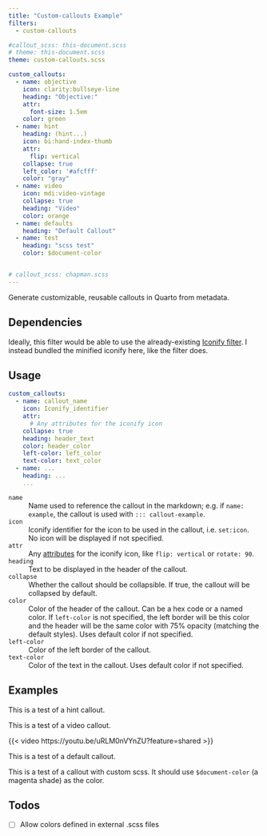 ```yaml
---
title: "Custom-callouts Example"
filters:
  - custom-callouts

#callout_scss: this-document.scss
# theme: this-document.scss
theme: custom-callouts.scss

custom_callouts:
  - name: objective
    icon: clarity:bullseye-line
    heading: "Objective:"
    attr:
      font-size: 1.5em
    color: green
  - name: hint
    heading: (hint...)
    icon: bi:hand-index-thumb
    attr:
      flip: vertical
    collapse: true
    left_color: '#afcfff'
    color: "gray"
  - name: video
    icon: mdi:video-vintage
    collapse: true
    heading: "Video"
    color: orange
  - name: defaults
    heading: "Default Callout"
  - name: test
    heading: "scss test"
    color: $document-color


# callout_scss: chapman.scss
---
```


::: callout-objective
Generate customizable, reusable callouts in Quarto from metadata.
:::

## Dependencies

Ideally, this filter would be able to use the already-existing [Iconify filter](https://github.com/mcanouil/quarto-iconify). I instead bundled the minified iconify here, like the filter does.

## Usage

```yaml
custom_callouts:
  - name: callout_name
    icon: Iconify_identifier
    attr:
      # Any attributes for the iconify icon
    collapse: true
    heading: header_text
    color: header_color
    left-color: left_color
    text-color: text_color
  - name: ...
    heading: ...
    ...
```

`name` 
: Name used to reference the callout in the markdown; e.g. if `name: example`, the callout is used with `::: callout-example`.

`icon`
: Iconify identifier for the icon to be used in the callout, i.e. `set:icon`. No icon will be displayed if not specified.

`attr`
: Any [attributes](https://iconify.design/docs/iconify-icon/#attributes) for the iconify icon, like `flip: vertical` or `rotate: 90`.

`heading`
: Text to be displayed in the header of the callout. 

`collapse`
: Whether the callout should be collapsible. If true, the callout will be collapsed by default.

`color`
: Color of the header of the callout. Can be a hex code or a named color. If `left-color` is not specified, the left border will be this color and the header will be the same color with 75% opacity (matching the default styles). Uses default color if not specified.

`left-color`
: Color of the left border of the callout.

`text-color`
: Color of the text in the callout. Uses default color if not specified.

## Examples

::: callout-hint
This is a test of a hint callout.
:::


::: callout-video
This is a test of a video callout.

{{< video https://youtu.be/uRLM0nVYnZU?feature=shared >}}

:::

::: callout-defaults
This is a test of a default callout.
:::

::: callout-test
This is a test of a callout with custom scss. It should use `$document-color` (a magenta shade) as the color.
:::

## Todos

- [ ] Allow colors defined in external .scss files